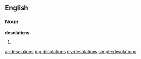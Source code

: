 ==English==
===Noun===
'''desolations'''
# {{plural of|[[desolation]]}}

[[ar:desolations]]
[[mg:desolations]]
[[my:desolations]]
[[simple:desolations]]